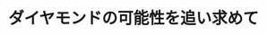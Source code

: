 ﻿---
title: "ダイヤモンドの可能性を追い求めて"
category: "工学院"
vol: 16
interviewee: "吉川・戸倉 "
url: ""
tags: ["ダイヤモンド"]
pdf: "16-6.pdf"
career: ""
preface: ""
---
